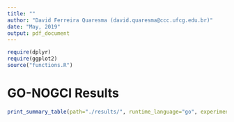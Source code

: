 ```yaml
---
title: ""
author: "David Ferreira Quaresma (david.quaresma@ccc.ufcg.edu.br)"
date: "May, 2019"
output: pdf_document
---
```


```r
require(dplyr)
require(ggplot2)
source("functions.R")
```

# GO-NOGCI Results
```r
print_summary_table(path="./results/", runtime_language="go", experiment="1", round="1")
```
